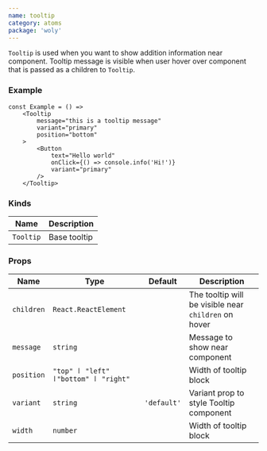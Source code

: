 ```yaml
---
name: tooltip
category: atoms
package: 'woly'
---
```



`Tooltip` is used when you want to show addition information near component.
Tooltip message is visible when user hover over component that is passed as a children to `Tooltip`.

### Example

<TooltipExample />

```tsx
const Example = () =>
    <Tooltip
        message="this is a tooltip message"
        variant="primary"
        position="bottom"
    >
        <Button
            text="Hello world"
            onClick={() => console.info('Hi!')}
            variant="primary"
        />
    </Tooltip>
```

### Kinds

| Name      | Description  |
| --------- | ------------ |
| `Tooltip` | Base tooltip |

### Props

| Name       | Type                                  | Default     | Description                                          |
| ---------- | ------------------------------------- | ----------- | ---------------------------------------------------- |
| `children` | `React.ReactElement`                  |             | The tooltip will be visible near `children` on hover |
| `message`  | `string`                              |             | Message to show near component                       |
| `position` | `"top" ӏ "left" ӏ"bottom" ӏ "right" ` |             | Width of tooltip block                               |
| `variant`  | `string`                              | `'default'` | Variant prop to style Tooltip component              |
| `width`    | `number`                              |             | Width of tooltip block                               |
